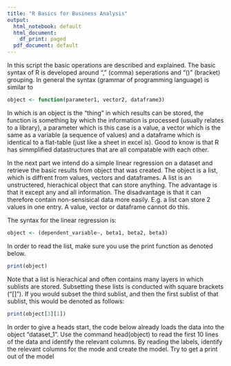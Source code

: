 ```yaml
---
title: "R Basics for Business Analysis"
output:
  html_notebook: default
  html_document:
    df_print: paged
  pdf_document: default
---
```


In this script the basic operations are described and explained. The basic syntax of R is developed around "," (comma) seperations and "()" (bracket) grouping. In general the syntax (grammar of programming language) is similar to 
```r
object <- function(parameter1, vector2, dataframe3)
```

In which is an object is the "thing" in which results can be stored, the function is something by which the information is processed (usually relates to a library), a parameter which is this case is a value, a vector which is the same as a variable (a sequence of values) and a dataframe which is identical to a flat-table (just like a sheet in excel is). Good to know is that R has simmplified datastructures that are all compatable with each other. 

In the next part we intend do a simple linear regression on a dataset and retrieve the basic results from object that was created. The object is a list, which is diffrent from values, vectors and dataframes. A list is an unstructered, hierachical object that can store anything. The advantage is that it except any and all information. The disadvantage is that it can therefore contain non-sensisical data more easily. E.g. a list can store 2 values in one entry. A value, vector or dataframe cannot do this. 

The syntax for the linear regression is:
```r
object <- (dependent_variable~, beta1, beta2, beta3)
```
In order to read the list, make sure you use the print function as denoted below.
```r
print(object)
```
Note that a list is hierachical and often contains many layers in which sublists are stored. Subsetting these lists is conducted with square brackets ("[]"). If you would subset the third sublist, and then the first sublist of that sublist, this would be denoted as follows:
```r
print(object[3][1])
```
In order to give a heads start, the code below already loads the data into the object "dataset_1". Use the command head(object) to read the first 10 lines of the data and identify the relevant columns. By reading the labels, identify the relevant columns for the mode and create the model. Try to get a print out of the model 
